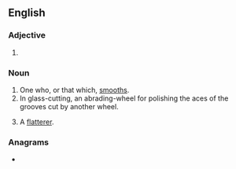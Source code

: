==English==

===Adjective===
{{head|en|comparative adjective}}

# {{en-comparative of|smooth}}

===Noun===
{{en-noun}}

# One who, or that which, [[smooth]]s.
# In glass-cutting, an abrading-wheel for polishing the aces of the grooves cut by another wheel.
# {{lb|en|obsolete}} A [[flatterer]].

===Anagrams===
* {{anagrams|en|a=ehmoorst|resmooth}}